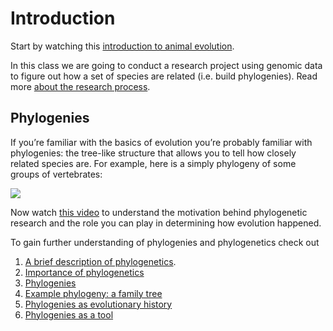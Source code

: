# Introduction 

Start by watching this [introduction to animal evolution](https://www.youtube.com/watch?v=zgM0F6UmC70).

In this class we are going to conduct a research project using genomic data to figure out how a set of species are related (i.e. build phylogenies).
Read more [about the research process](https://bookdown.org/pkaldunn/Book/Intro.html).

## Phylogenies

If you're familiar with the basics of evolution you're probably familiar with phylogenies:
the tree-like structure that allows you to tell how closely related species are.
For example, here is a simply phylogeny of some groups of vertebrates:

![](https://cdn.britannica.com/83/199483-050-7A240BE2.jpg)

Now watch [this video](https://www.youtube.com/watch?v=cVaw7nF72Aw) to understand the motivation behind phylogenetic research and the role you can play in determining how evolution happened.

To gain further understanding of phylogenies and phylogenetics check out  

1. [A brief description of phylogenetics](https://www.ebi.ac.uk/training-beta/online/courses/introduction-to-phylogenetics/what-is-phylogenetics/).  
2. [Importance of phylogenetics](https://www.ebi.ac.uk/training-beta/online/courses/introduction-to-phylogenetics/why-is-phylogenetics-important/)  
3. [Phylogenies](https://www.ebi.ac.uk/training-beta/online/courses/introduction-to-phylogenetics/what-is-a-phylogeny/)  
4. [Example phylogeny: a family tree](https://www.ebi.ac.uk/training-beta/online/courses/introduction-to-phylogenetics/what-is-a-phylogeny/the-example-of-a-family-tree/)  
5. [Phylogenies as evolutionary history](https://www.ebi.ac.uk/training-beta/online/courses/introduction-to-phylogenetics/what-is-a-phylogeny/interpreting-patterns-of-relatedness/)  
6. [Phylogenies as a tool](https://evolution.berkeley.edu/evolibrary/article/evo_10)
